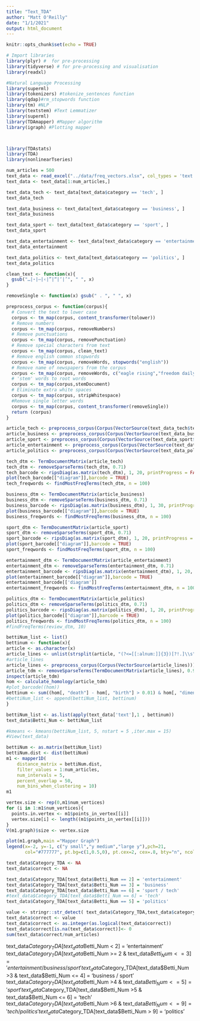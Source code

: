 ```yaml
---
title: "Text_TDA"
author: "Matt O'Reilly"
date: "1/1/2021"
output: html_document
---
```


```r
knitr::opts_chunk$set(echo = TRUE)
```


```r
# Import libraries
library(plyr) #  for pre-processing 
library(tidyverse) # for pre-processing and visualisation
library(readxl)

#Natural Language Processing
library(superml)
library(tokenizers) #tokenize_sentences function
library(qdap)#rm_stopwords function
library(tm) #NLP
library(textstem) #Text Lemmatizer
library(superml)
library(TDAmapper) #Mapper algorithm
library(igraph) #Plotting mapper



library(TDAstats)
library(TDA)
library(nonlinearTseries)
```

```r
num_articles = 500
text_data <- read_excel("../data/freq_vectors.xlsx", col_types = 'text', .name_repair = "minimal")
text_data <- text_data[1:num_articles,]
```

```r
text_data_tech <- text_data[text_data$category == 'tech', ]
text_data_tech

text_data_business <- text_data[text_data$category == 'business', ]
text_data_business

text_data_sport <- text_data[text_data$category == 'sport', ]
text_data_sport

text_data_entertainment <- text_data[text_data$category == 'entertainment', ]
text_data_entertainment

text_data_politics <- text_data[text_data$category == 'politics', ]
text_data_politics

```

```r
clean_text <- function(x){ 
  gsub("…|⋆|–|‹|”|“|‘|’", " ", x) 
}

removeSingle <- function(x) gsub(" . ", " ", x)   

preprocess_corpus <- function(corpus){
  # Convert the text to lower case
  corpus <- tm_map(corpus, content_transformer(tolower))
  # Remove numbers
  corpus <- tm_map(corpus, removeNumbers)
  # Remove punctuations
  corpus <- tm_map(corpus, removePunctuation)
  # Remove special characters from text
  corpus <- tm_map(corpus, clean_text)
  # Remove english common stopwords
  corpus <- tm_map(corpus, removeWords, stopwords("english"))
  # Remove name of newspapers from the corpus
  corpus <- tm_map(corpus, removeWords, c("eagle rising","freedom daily"))
  # 'stem' words to root words
  corpus <- tm_map(corpus,stemDocument)
  # Eliminate extra white spaces
  corpus <- tm_map(corpus, stripWhitespace)
  #Remove single letter words
  corpus <- tm_map(corpus, content_transformer(removeSingle))
  return (corpus)
}

```

```r
article_tech <- preprocess_corpus(Corpus(VectorSource(text_data_tech$text)))
article_business <- preprocess_corpus(Corpus(VectorSource(text_data_business$text)))
article_sport <- preprocess_corpus(Corpus(VectorSource(text_data_sport$text)))
article_entertainment <- preprocess_corpus(Corpus(VectorSource(text_data_entertainment$text)))
article_politics <- preprocess_corpus(Corpus(VectorSource(text_data_politics$text)))
```

```r
tech_dtm <- TermDocumentMatrix(article_tech)
tech_dtm <- removeSparseTerms(tech_dtm, 0.71)
tech_barcode <- ripsDiag(as.matrix(tech_dtm), 1, 20, printProgress = FALSE)
plot(tech_barcode[["diagram"]],barcode = TRUE)
tech_freqwords <- findMostFreqTerms(tech_dtm, n = 100)
```

```r
business_dtm <- TermDocumentMatrix(article_business)
business_dtm <- removeSparseTerms(business_dtm, 0.71)
business_barcode <- ripsDiag(as.matrix(business_dtm), 1, 30, printProgress = FALSE)
plot(business_barcode[["diagram"]],barcode = TRUE)
business_freqwords <- findMostFreqTerms(business_dtm, n = 100)
```

```r
sport_dtm <- TermDocumentMatrix(article_sport)
sport_dtm <- removeSparseTerms(sport_dtm, 0.71)
sport_barcode <- ripsDiag(as.matrix(sport_dtm), 1, 20, printProgress = FALSE)
plot(sport_barcode[["diagram"]],barcode = TRUE)
sport_freqwords <- findMostFreqTerms(sport_dtm, n = 100)
```

```r
entertainment_dtm <- TermDocumentMatrix(article_entertainment)
entertainment_dtm <- removeSparseTerms(entertainment_dtm, 0.71)
entertainment_barcode <- ripsDiag(as.matrix(entertainment_dtm), 1, 20, printProgress = FALSE)
plot(entertainment_barcode[["diagram"]],barcode = TRUE)
entertainment_barcode[['diagram']]
entertainment_freqwords <- findMostFreqTerms(entertainment_dtm, n = 100)
```

```r
politics_dtm <- TermDocumentMatrix(article_politics)
politics_dtm <- removeSparseTerms(politics_dtm, 0.71)
politics_barcode <- ripsDiag(as.matrix(politics_dtm), 1, 20, printProgress = FALSE)
plot(politics_barcode[["diagram"]],barcode = TRUE)
politics_freqwords <- findMostFreqTerms(politics_dtm, n = 100)
#findFreqTerms(review_dtm, 10)
```
```r
bettiNum_list <- list()
bettinum <- function(x){
article <- as.character(x) 
article_lines <- unlist(strsplit(article, "(?<=[[:alnum:]]{3})[?!.]\\s", perl=TRUE)) #Split article into sentences
#article_lines
article_lines <- preprocess_corpus(Corpus(VectorSource(article_lines)))
article_tdm <- removeSparseTerms(TermDocumentMatrix(article_lines), 0.90)
inspect(article_tdm)
hom <- calculate_homology(article_tdm)
#plot_barcode((hom))
bettinum <- sum((hom[, "death"] - hom[, "birth"] > 0.01) & hom[, "dimension"] == 1)
#bettiNum_list <- append(bettiNum_list, bettinum)
}

bettiNum_list <- as.list(apply(text_data['text'],1 , bettinum))
text_data$Betti_Num <- bettiNum_list

#kmeans <- kmeans(bettiNum_list, 5, nstart = 5 ,iter.max = 15)
#View(text_data)
```

```r
bettiNum <- as.matrix(bettiNum_list)
bettiNum.dist <- dist(bettiNum)
m1 <- mapper1D(
    distance_matrix = bettiNum.dist,
    filter_values = 1:num_articles,
    num_intervals = 5,
    percent_overlap = 50,
    num_bins_when_clustering = 10)
m1

vertex.size <- rep(0,m1$num_vertices)
for (i in 1:m1$num_vertices){
  points.in.vertex <- m1$points_in_vertex[[i]]
  vertex.size[i] <- length((m1$points_in_vertex[[i]]))
}
V(m1.graph)$size <- vertex.size

plot(m1.graph,main ="Mapper Graph")
legend(x=-2, y=-1, c("y small","y medium","large y"),pch=21,
       col="#777777", pt.bg=c(1,0.5,0), pt.cex=2, cex=.8, bty="n", ncol=1)
```

```r
text_data$Category_TDA <- NA
text_data$correct <- NA

text_data$Category_TDA[text_data$Betti_Num == 2] = 'entertainment'
text_data$Category_TDA[text_data$Betti_Num == 3] = 'business'
text_data$Category_TDA[text_data$Betti_Num == 6] = 'sport / tech'
#text_data$Category_TDA[text_data$Betti_Num == 6] = 'tech'
text_data$Category_TDA[text_data$Betti_Num == 5] = 'politics'

value <- stringr::str_detect( text_data$Category_TDA,text_data$category)
text_data$correct <- value
text_data$correct <- as.integer(as.logical(text_data$correct))
text_data$correct[is.na(text_data$correct)]<- 0
sum(text_data$correct/num_articles)
```

text_data$Category_TDA[text_data$Betti_Num < 2] = 'entertainment'
text_data$Category_TDA[text_data$Betti_Num >= 2 & text_data$Betti_Num <= 3] = 'entertainment / business / sport'
text_data$Category_TDA[text_data$Betti_Num >3 & text_data$Betti_Num <= 4] = 'business / sport'
text_data$Category_TDA[text_data$Betti_Num >4 & text_data$Betti_Num <= 5] = 'sport'
text_data$Category_TDA[text_data$Betti_Num >5 & text_data$Betti_Num <= 6] = 'tech'
text_data$Category_TDA[text_data$Betti_Num >6 & text_data$Betti_Num <= 9] = 'tech / politics'
text_data$Category_TDA[text_data$Betti_Num > 9] = 'politics'
